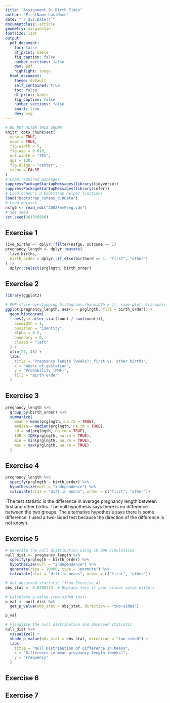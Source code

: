 ```yaml
---
title: "Assignment 9: Birth Times"
author: "FirstName LastName"
date: "`r Sys.Date()`"
documentclass: article
geometry: margin=1in
fontsize: 11pt
output:
  pdf_document:
    toc: false
    df_print: kable
    fig_caption: false
    number_sections: false
    dev: pdf
    highlight: tango
  html_document:
    theme: default
    self_contained: true
    toc: false
    df_print: kable
    fig_caption: false
    number_sections: false
    smart: true
    dev: svg
---
```


```r
# DO NOT ALTER THIS CHUNK
knitr::opts_chunk$set(
  echo = TRUE,
  eval = TRUE,
  fig.width = 5,
  fig.asp = 0.618,
  out.width = "70%",
  dpi = 120,
  fig.align = "center",
  cache = FALSE
)
# Load required packages
suppressPackageStartupMessages(library(tidyverse))
suppressPackageStartupMessages(library(infer))
# Load Cohen's d bootstrap helper functions
load("bootstrap_cohens_d.RData")
# Load dataset
nsfg6 <- read_rds("2002FemPreg.rds")
# Set seed
set.seed(361356566)
```
## Exercise 1
```r
live_births <- dplyr::filter(nsfg6, outcome == 1)
pregnancy_length <- dplyr::mutate(
  live_births,
  birth_order = dplyr::if_else(birthord == 1, "first", "other")
) |>
  dplyr::select(prglngth, birth_order)
```

## Exercise 2
```r
library(ggplot2)

# PMF-style overlapping histograms (binwidth = 1), same plot, transparent
ggplot(pregnancy_length, aes(x = prglngth, fill = birth_order)) +
  geom_histogram(
    aes(y = after_stat(count / sum(count))),
    binwidth = 1,
    position = "identity",
    alpha = 0.5,
    boundary = 0,
    closed = "left"
  ) +
  xlim(27, 46) +
  labs(
    title = "Pregnancy length (weeks): first vs. other births",
    x = "Weeks of gestation",
    y = "Probability (PMF)",
    fill = "Birth order"
  )
```


## Exercise 3
```r
pregnancy_length %>%
  group_by(birth_order) %>%
  summarize(
    mean = mean(prglngth, na.rm = TRUE),
    median = median(prglngth, na.rm = TRUE),
    sd = sd(prglngth, na.rm = TRUE),
    IQR = IQR(prglngth, na.rm = TRUE),
    min = min(prglngth, na.rm = TRUE),
    max = max(prglngth, na.rm = TRUE)
  )
```

## Exercise 4
```r
pregnancy_length %>%
  specify(prglngth ~ birth_order) %>%
  hypothesize(null = "independence") %>%
  calculate(stat = "diff in means", order = c("first", "other"))
```
-The test statistic is the difference in average pregnancy length between first and other births.
The null hypothesis says there is no difference between the two groups.
The alternative hypothesis says there is some difference.
I used a two-sided test because the direction of the difference is not known.

## Exercise 5
```r
# Generate the null distribution using 10,000 simulations
null_dist <- pregnancy_length %>%
  specify(prglngth ~ birth_order) %>%
  hypothesize(null = "independence") %>%
  generate(reps = 10000, type = "permute") %>%
  calculate(stat = "diff in means", order = c("first", "other"))

# Get observed statistic (from Exercise 4)
obs_stat <- 0.0780373  # Replace this if your actual value differs

# Calculate p-value (two-sided test)
p_val <- null_dist %>%
  get_p_value(obs_stat = obs_stat, direction = "two-sided")

p_val

# Visualize the null distribution and observed statistic
null_dist %>%
  visualize() +
  shade_p_value(obs_stat = obs_stat, direction = "two-sided") +
  labs(
    title = "Null Distribution of Difference in Means",
    x = "Difference in mean pregnancy length (weeks)",
    y = "Frequency"
  )
```


## Exercise 6




## Exercise 7